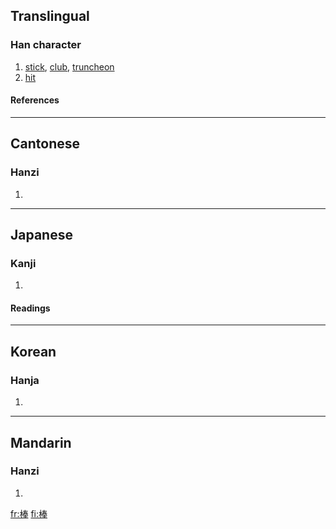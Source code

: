 ==Translingual==
===Han character===
{{Han char|rn=75|rad=木|as=08|sn=12|four=4595<sub>3</sub>|canj=木手大手 (DQKQ)}}
# [[stick]], [[club]], [[truncheon]]
# [[hit]]
====References====
{{Han ref|kx=0532.100|dkj=14929|dj=0920.170|hdz=21222.090|uh=68D2|ud=26834|bh=B4CE|bd=46286}}

----
==Cantonese==
===Hanzi===
{{yue-hanzi|jyut=|y=paang5}}
# {{defn|Cantonese}}

----
==Japanese==
===Kanji===
{{ja-kanji|grade=6|rs=木08}}
# {{defn|Japanese}} 
====Readings====
{{ja-readings|on=[[ぼう]] (bō), [[ほう]] (hō)|kun=[[つえ]] (tsue)}}

----
==Korean==
===Hanja===
{{ko-hanja|hangeul=봉|eumhun=몽둥이|rv=bong|mr=pong|y=pong}}
# {{defn|Korean}}

----
==Mandarin==
===Hanzi===
{{cmn-hanzi|pin=[[bàng]] (bang4), [[bèi]] (bei4)|wg=pang<sup>4</sup>, pei<sup>4</sup>}}
# {{defn|Mandarin}}

[[fr:棒]]
[[fi:棒]]